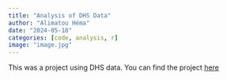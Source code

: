 ```yaml
---
title: "Analysis of DHS Data"
author: "Alimatou Héma"
date: "2024-05-18"
categories: [code, analysis, r]
image: "image.jpg"
---
```


This was a project using DHS data. You can find the project [here](https://demolandscapes.info/){target="_blank"}
